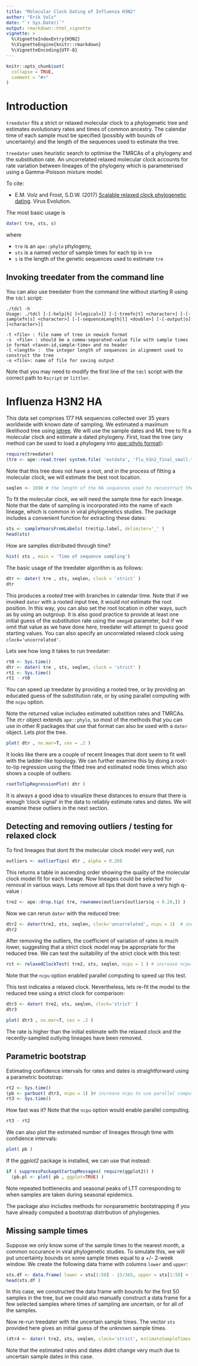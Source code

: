 ```yaml
---
title: "Molecular Clock Dating of Influenza H3N2"
author: "Erik Volz"
date: "`r Sys.Date()`"
output: rmarkdown::html_vignette
vignette: >
  %\VignetteIndexEntry{H3N2}
  %\VignetteEngine{knitr::rmarkdown}
  %\VignetteEncoding{UTF-8}
---
```


```r
knitr::opts_chunk$set(
  collapse = TRUE,
  comment = "#>"
)
```

# Introduction
`treedater` fits a strict or relaxed molecular clock to a phylogenetic tree and estimates evolutionary rates and times of common ancestry. The calendar time of each sample must be specified (possibly with bounds of uncertainty) and the length of the sequences used to estimate the tree. 

`treedater` uses heuristic search to optimise the TMRCAs of a phylogeny and the substitution rate. 
An uncorrelated relaxed molecular clock accounts for rate variation between lineages of the phylogeny which is parameterised using a Gamma-Poisson mixture model.

To cite:

* E.M. Volz and Frost, S.D.W. (2017) [Scalable relaxed clock phylogenetic dating](https://doi.org/10.1093/ve/vex025). Virus Evolution.

The most basic usage is 
```r
dater( tre, sts, s)
```

where 

* `tre` is an `ape::phylo` phylogeny, 
* `sts` is a named vector of sample times for each tip in `tre`
* `s` is the length of the genetic sequences used to estimate `tre`

## Invoking treedater from the command line

You can also use treedater from the command line without starting R using the `tdcl` script: 
```
./tdcl -h
Usage: ./tdcl [-[-help|h] [<logical>]] [-[-treefn|t] <character>] [-[-samplefn|s] <character>] [-[-sequenceLength|l] <double>] [-[-output|o] [<character>]]

-t <file> : file name of tree in newick format  
-s  <file> : should be a comma-separated-value file with sample times in format <taxon-id,sample-time> and no header
-l <length> :  the integer length of sequences in alignment used to construct the tree 
-o <file>: name of file for saving output 
```
Note that you may need to modify the first line of the `tdcl` script with the correct path to `Rscript` or `littler`.

# Influenza H3N2 HA 
This data set comprises 177 HA sequences collected over 35 years worldwide with known date of sampling.
We estimated a maximum likelihood tree using [iqtree](http://www.iqtree.org/). 
We will use the sample dates and ML tree to fit a molecular clock and estimate a dated phylogeny. 
First, load the tree (any method can be used to load a phylogeny into [ape::phylo format](https://emmanuelparadis.github.io/)): 

```r
require(treedater)
(tre <- ape::read.tree( system.file( 'extdata', 'flu_h3n2_final_small.treefile', package='treedater') ))
```
Note that this tree does not have a root, and in the process of fitting a molecular clock, we will estimate the best root location. 

```r
seqlen <- 1698 # the length of the HA sequences used to reconstruct the phylogeny
```

To fit the molecular clock, we will need the sample time for each lineage. 
Note that the date of sampling is incorporated into the name of each lineage, which is common in viral phylogenetics studies. 
The package includes a convenient function for extracting these dates:
```r
sts <- sampleYearsFromLabels( tre$tip.label, delimiter='_' )
head(sts)
```

How are samples distributed through time? 
```r
hist( sts , main = 'Time of sequence sampling') 
```

The basic usage of the treedater algorithm is as follows:
```r
dtr <- dater( tre , sts, seqlen, clock = 'strict' )
dtr
```
This produces a *rooted* tree with branches in calendar time. Note that if we invoked `dater` with a rooted input tree, it would _not_ estimate the root position. In this way, you can also set the root location in other ways, such as by using an outgroup. 
It is also good practice to provide at least one initial guess of the substitution rate using the `omega0` parameter, but if we omit that value as we have done here, treedater will attempt to guess good starting values. 
You can also specify an uncorrelated relaxed clock using `clock='uncorrelated'`. 

Lets see how long it takes to run treedater:

```r
rt0 <- Sys.time()
dtr <- dater( tre , sts, seqlen, clock = 'strict' )
rt1 <- Sys.time()
rt1 - rt0 
```
You can speed up treedater by providing a rooted tree, or by providing an educated guess of the substitution rate, or by using parallel computing with the `ncpu` option.

Note the returned value includes estimated substition rates and TMRCAs. 
The `dtr` object extends `ape::phylo`, so most of the methods that you can use in other R packages that use that format can also be used with a `dater` object. Lets plot the tree. 

```r
plot( dtr , no.mar=T, cex = .2 )
```

It looks like there are a couple of recent lineages that dont seem to fit well with the ladder-like topology. 
We can further examine this by doing a root-to-tip regression using the fitted tree and estimated node times which also shows a couple of outliers:
```r
rootToTipRegressionPlot( dtr )
```
It is always a good idea to visualize these distances to ensure that there is enough 'clock signal' in the data to reliably estimate rates and dates.  We will examine these outliers in the next section. 



## Detecting and removing outliers / testing for relaxed clock

To find lineages that dont fit the molecular clock model very well, run

```r
outliers <- outlierTips( dtr , alpha = 0.20) 
```

This returns a table in ascending order showing the quality of the molecular clock model fit for each lineage.
Now lineages could be selected for removal in various ways. 
Lets remove all tips that dont have a very high q-value :

```r
tre2 <- ape::drop.tip( tre, rownames(outliers[outliers$q < 0.20,]) )
```

Now we can rerun `dater` with the reduced tree:

```r
dtr2 <- dater(tre2, sts, seqlen, clock='uncorrelated', ncpu = 1)  # increase ncpu to use parallel computing
dtr2
```

After removing the outliers, the coefficient of variation of rates is much lower, suggesting that a strict clock model may be appropriate for the reduced tree. We can test the suitability of the strict clock with this test: 


```r
rct <- relaxedClockTest( tre2, sts, seqlen, ncpu = 1 ) # increase ncpu to use parallel computing
```

Note that the `ncpu` option enabled parallel computing to speed up this test. 

This test indicates a relaxed clock. 
Nevertheless, lets re-fit the model to the reduced tree using a strict clock for comparison:


```r
dtr3 <- dater( tre2, sts, seqlen, clock='strict' )
dtr3
```

```r
plot( dtr3 , no.mar=T, cex = .2 ) 
```

The rate is higher than the initial estimate with the relaxed clock and the recently-sampled outlying lineages have been removed. 

## Parametric bootstrap

Estimating confidence intervals for rates and dates is straightforward using a parametric bootstrap: 

```r
rt2 <- Sys.time()
(pb <- parboot( dtr3, ncpu = 1) )# increase ncpu to use parallel computing
rt3 <- Sys.time()
```

How fast was it? Note that the `ncpu` option would enable parallel computing. 

```r
rt3 - rt2 
```

We can also plot the estimated number of lineages through time with confidence intervals: 

```r
plot( pb ) 
```

If the *ggplot2* package is installed, we can use that instead:

```r
if ( suppressPackageStartupMessages( require(ggplot2)) )
  (pb.pl <- plot( pb , ggplot=TRUE) )
```

Note repeated bottlenecks and seasonal peaks of LTT corresponding to when samples are taken during seasonal epidemics.

The package also includes methods for nonparametric bootstrapping if you have already computed a bootstrap distribution of phylogenies. 

## Missing sample times
Suppose we only know some of the sample times to the nearest month, a common occurance in viral phylogenetic studies. 
To simulate this, we will put uncertainty bounds on some sample times equal to a +/- 2-week window. 
We create the following data frame with columns `lower` and `upper`: 

```r
sts.df <- data.frame( lower = sts[1:50] - 15/365, upper = sts[1:50] + 15/365 )
head(sts.df )
```

In this case, we constructed the data frame with bounds for the first 50 samples in the tree, but we could also manually construct a data frame for a few selected samples where times of sampling are uncertain, or for all of the samples. 

Now re-run treedater with the uncertain sample times. The vector `sts` provided here gives an initial guess of the unknown sample times. 

```r
(dtr4 <- dater( tre2, sts, seqlen, clock='strict', estimateSampleTimes = sts.df ) )
```

Note that the estimated rates and dates didnt change very much due to uncertain sample dates in this case.   
